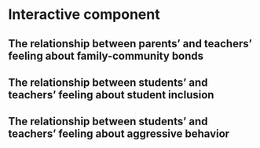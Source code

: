 # Interactive component

## The relationship between parents' and teachers' feeling about family-community bonds


## The relationship between students' and teachers' feeling about student inclusion


## The relationship between students' and teachers' feeling about aggressive behavior


